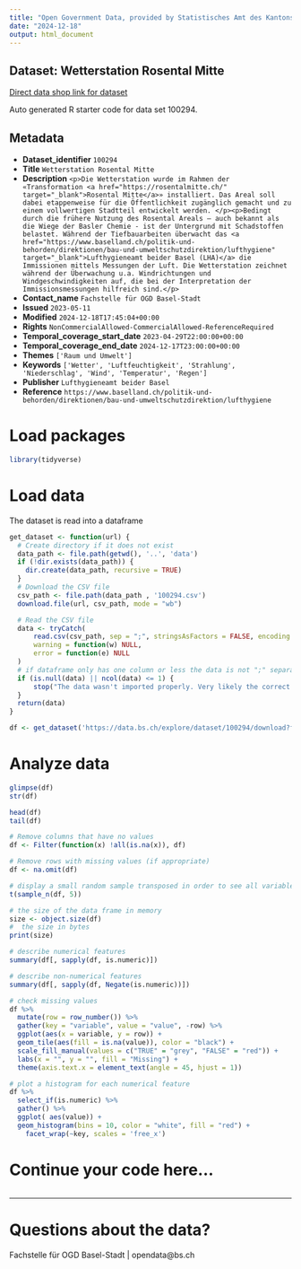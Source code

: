 ```yaml
---
title: "Open Government Data, provided by Statistisches Amt des Kantons Basel-Stadt - Fachstelle OGD"
date: "2024-12-18"
output: html_document
---
```


## Dataset: Wetterstation Rosental Mitte

[Direct data shop link for dataset](https://data.bs.ch/explore/dataset/100294)

Auto generated R starter code for data set 100294.

## Metadata

- **Dataset_identifier** `100294`
- **Title** `Wetterstation Rosental Mitte`
- **Description** `<p>Die Wetterstation wurde im Rahmen der «Transformation <a href="https://rosentalmitte.ch/" target="_blank">Rosental Mitte</a>» installiert. Das Areal soll dabei etappenweise für die Öffentlichkeit zugänglich gemacht und zu einem vollwertigen Stadtteil entwickelt werden. </p><p>Bedingt durch die frühere Nutzung des Rosental Areals – auch bekannt als die Wiege der Basler Chemie - ist der Untergrund mit Schadstoffen belastet. Während der Tiefbauarbeiten überwacht das <a href="https://www.baselland.ch/politik-und-behorden/direktionen/bau-und-umweltschutzdirektion/lufthygiene" target="_blank">Lufthygieneamt beider Basel (LHA)</a> die Immissionen mittels Messungen der Luft. Die Wetterstation zeichnet während der Überwachung u.a. Windrichtungen und Windgeschwindigkeiten auf, die bei der Interpretation der Immissionsmessungen hilfreich sind.</p>`
- **Contact_name** `Fachstelle für OGD Basel-Stadt`
- **Issued** `2023-05-11`
- **Modified** `2024-12-18T17:45:04+00:00`
- **Rights** `NonCommercialAllowed-CommercialAllowed-ReferenceRequired`
- **Temporal_coverage_start_date** `2023-04-29T22:00:00+00:00`
- **Temporal_coverage_end_date** `2024-12-17T23:00:00+00:00`
- **Themes** `['Raum und Umwelt']`
- **Keywords** `['Wetter', 'Luftfeuchtigkeit', 'Strahlung', 'Niederschlag', 'Wind', 'Temperatur', 'Regen']`
- **Publisher** `Lufthygieneamt beider Basel`
- **Reference** `https://www.baselland.ch/politik-und-behorden/direktionen/bau-und-umweltschutzdirektion/lufthygiene`


# Load packages

```r

library(tidyverse)
```

# Load data

The dataset is read into a dataframe

```r
get_dataset <- function(url) {
  # Create directory if it does not exist
  data_path <- file.path(getwd(), '..', 'data')
  if (!dir.exists(data_path)) {
    dir.create(data_path, recursive = TRUE)
  }
  # Download the CSV file
  csv_path <- file.path(data_path , '100294.csv')
  download.file(url, csv_path, mode = "wb")

  # Read the CSV file
  data <- tryCatch(
      read.csv(csv_path, sep = ";", stringsAsFactors = FALSE, encoding = "UTF-8"),
      warning = function(w) NULL,
      error = function(e) NULL
  )
  # if dataframe only has one column or less the data is not ";" separated
  if (is.null(data) || ncol(data) <= 1) {
      stop("The data wasn't imported properly. Very likely the correct separator couldn't be found.\nPlease check the dataset manually and adjust the code.")
  }
  return(data)
}
```

```r

df <- get_dataset('https://data.bs.ch/explore/dataset/100294/download?format=csv&timezone=Europe%2FZurich')

```

# Analyze data

```r

glimpse(df)
str(df)

head(df)
tail(df)

```

```r
# Remove columns that have no values
df <- Filter(function(x) !all(is.na(x)), df)

# Remove rows with missing values (if appropriate)
df <- na.omit(df)
```

```r
# display a small random sample transposed in order to see all variables
t(sample_n(df, 5))
```

```r
# the size of the data frame in memory
size <- object.size(df)
#  the size in bytes
print(size)
```

```r
# describe numerical features
summary(df[, sapply(df, is.numeric)])
```

```r
# describe non-numerical features
summary(df[, sapply(df, Negate(is.numeric))])
```

```r
# check missing values
df %>%
  mutate(row = row_number()) %>%
  gather(key = "variable", value = "value", -row) %>%
  ggplot(aes(x = variable, y = row)) +
  geom_tile(aes(fill = is.na(value)), color = "black") +
  scale_fill_manual(values = c("TRUE" = "grey", "FALSE" = "red")) +
  labs(x = "", y = "", fill = "Missing") +
  theme(axis.text.x = element_text(angle = 45, hjust = 1))
```

```r
# plot a histogram for each numerical feature
df %>%
  select_if(is.numeric) %>%
  gather() %>%
  ggplot( aes(value)) +
  geom_histogram(bins = 10, color = "white", fill = "red") +
    facet_wrap(~key, scales = 'free_x')
```

# Continue your code here...

```r

```
------------------------------------------------------------------------

# Questions about the data?

Fachstelle für OGD Basel-Stadt | opendata@bs.ch
